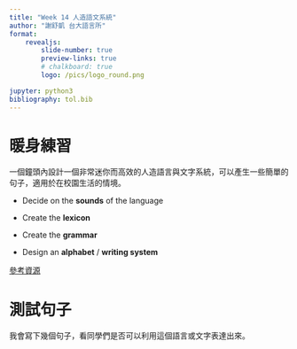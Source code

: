 ```yaml
---
title: "Week 14 人造語文系統"
author: "謝舒凱 台大語言所"
format:
    revealjs:
        slide-number: true
        preview-links: true
        # chalkboard: true
        logo: /pics/logo_round.png

jupyter: python3
bibliography: tol.bib
---
```


# 暖身練習

一個鐘頭內設計一個非常迷你而高效的人造語言與文字系統，可以產生一些簡單的句子，適用於在校園生活的情境。

- Decide on the **sounds** of the language

- Create the **lexicon**

- Create the **grammar**

- Design an **alphabet** / **writing system**



[參考資源](https://www.zompist.com/resources/index.html)


# 測試句子
我會寫下幾個句子，看同學們是否可以利用這個語言或文字表達出來。



